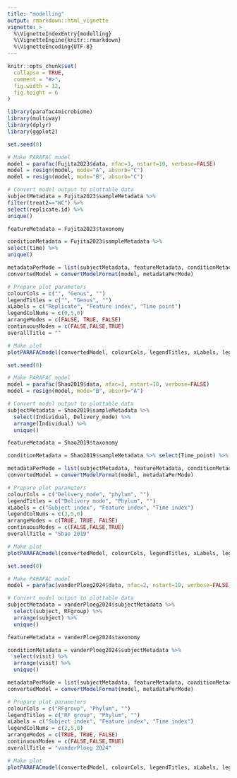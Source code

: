 ```yaml
---
title: "modelling"
output: rmarkdown::html_vignette
vignette: >
  %\VignetteIndexEntry{modelling}
  %\VignetteEngine{knitr::rmarkdown}
  %\VignetteEncoding{UTF-8}
---
```


```r
knitr::opts_chunk$set(
  collapse = TRUE,
  comment = "#>",
  fig.width = 12,
  fig.height = 6
)
```

```r
library(parafac4microbiome)
library(multiway)
library(dplyr)
library(ggplot2)
```

```r
set.seed(0)

# Make PARAFAC model
model = parafac(Fujita2023$data, nfac=3, nstart=10, verbose=FALSE)
model = resign(model, mode="A", absorb="C")
model = resign(model, mode="B", absorb="C")

# Convert model output to plottable data
subjectMetadata = Fujita2023$sampleMetadata %>%
filter(treat2=="WC") %>%
select(replicate.id) %>%
unique()

featureMetadata = Fujita2023$taxonomy

conditionMetadata = Fujita2023$sampleMetadata %>%
select(time) %>%
unique()

metadataPerMode = list(subjectMetadata, featureMetadata, conditionMetadata)
convertedModel = convertModelFormat(model, metadataPerMode)

# Prepare plot parameters
colourCols = c("", "Genus", "")
legendTitles = c("", "Genus", "")
xLabels = c("Replicate", "Feature index", "Time point")
legendColNums = c(0,5,0)
arrangeModes = c(FALSE, TRUE, FALSE)
continuousModes = c(FALSE,FALSE,TRUE)
overallTitle = ""

# Make plot
plotPARAFACmodel(convertedModel, colourCols, legendTitles, xLabels, legendColNums, arrangeModes, continuousModes, overallTitle)
```

```r
set.seed(0)

# Make PARAFAC model
model = parafac(Shao2019$data, nfac=3, nstart=10, verbose=FALSE)
model = resign(model, mode="B", absorb="A")

# Convert model output to plottable data
subjectMetadata = Shao2019$sampleMetadata %>% 
  select(Individual, Delivery_mode) %>%
  arrange(Individual) %>%
  unique()

featureMetadata = Shao2019$taxonomy

conditionMetadata = Shao2019$sampleMetadata %>% select(Time_point) %>% unique()

metadataPerMode = list(subjectMetadata, featureMetadata, conditionMetadata)
convertedModel = convertModelFormat(model, metadataPerMode)

# Prepare plot parameters
colourCols = c("Delivery_mode", "phylum", "")
legendTitles = c("Delivery mode", "Phylum", "")
xLabels = c("Subject index", "Feature index", "Time index")
legendColNums = c(3,5,0)
arrangeModes = c(TRUE, TRUE, FALSE)
continuousModes = c(FALSE,FALSE,TRUE)
overallTitle = "Shao 2019"

# Make plot
plotPARAFACmodel(convertedModel, colourCols, legendTitles, xLabels, legendColNums, arrangeModes, continuousModes, overallTitle)
```


```r
set.seed(0)

# Make PARAFAC model
model = parafac(vanderPloeg2024$data, nfac=2, nstart=10, verbose=FALSE)

# Convert model output to plottable data
subjectMetadata = vanderPloeg2024$subjectMetadata %>% 
  select(subject, RFgroup) %>% 
  arrange(subject) %>%
  unique()

featureMetadata = vanderPloeg2024$taxonomy

conditionMetadata = vanderPloeg2024$subjectMetadata %>%
  select(visit) %>%
  arrange(visit) %>%
  unique()

metadataPerMode = list(subjectMetadata, featureMetadata, conditionMetadata)
convertedModel = convertModelFormat(model, metadataPerMode)

# Prepare plot parameters
colourCols = c("RFgroup", "Phylum", "")
legendTitles = c("RF group", "Phylum", "")
xLabels = c("Subject index", "Feature index", "Time index")
legendColNums = c(2,5,0)
arrangeModes = c(TRUE, TRUE, FALSE)
continuousModes = c(FALSE,FALSE,TRUE)
overallTitle = "vanderPloeg 2024"

# Make plot
plotPARAFACmodel(convertedModel, colourCols, legendTitles, xLabels, legendColNums, arrangeModes, continuousModes, overallTitle)
```
